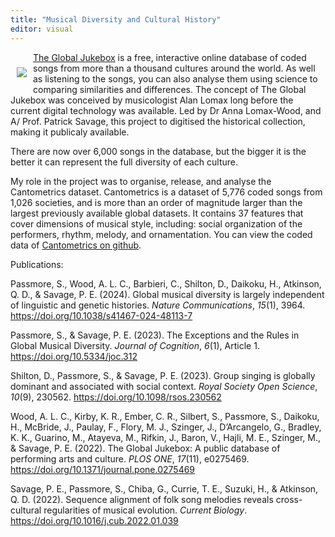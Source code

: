 ```yaml
---
title: "Musical Diversity and Cultural History"
editor: visual
---
```


::: {style="float: left; margin: 10px;"}
![](images/clipboard-163285714.png)
:::
[The Global Jukebox](https://theglobaljukebox.org/) is a free, interactive online database of coded songs from more than a thousand cultures around the world.
As well as listening to the songs, you can also analyse them using science to comparing similarities and differences. The concept of The Global Jukebox was conceived by musicologist Alan Lomax long before the current digital technology was available. Led by Dr Anna Lomax-Wood, and A/ Prof. Patrick Savage, this project to digitised the historical collection, making it publicaly available.

There are now over 6,000 songs in the database, but the bigger it is the better it can represent the full diversity of each culture.

My role in the project was to organise, release, and analyse the Cantometrics dataset. Cantometrics is a dataset of 5,776 coded songs from 1,026 societies, and is more than an order of magnitude larger than the largest previously available global datasets. It contains 37 features that cover dimensions of musical style, including: social organization of the performers, rhythm, melody, and ornamentation. You can view the coded data of [Cantometrics on github](https://github.com/theglobaljukebox/cantometrics).

Publications:

Passmore, S., Wood, A. L. C., Barbieri, C., Shilton, D., Daikoku, H., Atkinson, Q. D., & Savage, P. E.
(2024).
Global musical diversity is largely independent of linguistic and genetic histories.
*Nature Communications*, *15*(1), 3964.
<https://doi.org/10.1038/s41467-024-48113-7>

Passmore, S., & Savage, P. E.
(2023).
The Exceptions and the Rules in Global Musical Diversity.
*Journal of Cognition*, *6*(1), Article 1.
<https://doi.org/10.5334/joc.312>

Shilton, D., Passmore, S., & Savage, P. E.
(2023).
Group singing is globally dominant and associated with social context.
*Royal Society Open Science*, *10*(9), 230562.
<https://doi.org/10.1098/rsos.230562>

Wood, A. L. C., Kirby, K. R., Ember, C. R., Silbert, S., Passmore, S., Daikoku, H., McBride, J., Paulay, F., Flory, M. J., Szinger, J., D’Arcangelo, G., Bradley, K. K., Guarino, M., Atayeva, M., Rifkin, J., Baron, V., Hajli, M. E., Szinger, M., & Savage, P. E.
(2022).
The Global Jukebox: A public database of performing arts and culture.
*PLOS ONE*, *17*(11), e0275469.
<https://doi.org/10.1371/journal.pone.0275469>

Savage, P. E., Passmore, S., Chiba, G., Currie, T. E., Suzuki, H., & Atkinson, Q. D.
(2022).
Sequence alignment of folk song melodies reveals cross-cultural regularities of musical evolution.
*Current Biology*.
<https://doi.org/10.1016/j.cub.2022.01.039>
